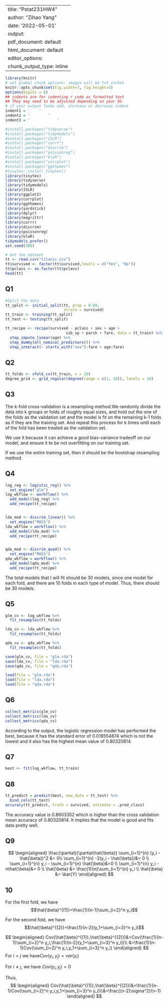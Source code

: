 
---
title: "Pstat231HW4"
author: "Zihao Yang"
date: '2022-05-01'
output:
  pdf_document: default
  html_document: default
editor_options:
  chunk_output_type: inline
---


```r
library(knitr)
# set global chunk options: images will be 7x5 inches
knitr::opts_chunk$set(fig.width=7, fig.height=5)
options(digits = 8)
## indents are for indenting r code as formatted text
## They may need to be adjusted depending on your OS
# if your output looks odd, increase or decrease indent
indent1 = '    '
indent2 = '        '
indent3 = '            '
```

```r
#install.packages("tidyverse")
#install.packages("tidymodels")
#install.packages("ISLR")
#install.packages("corrr")
#install.packages("discrim")
#install.packages("poissonreg")
#install.packages("klaR")
#install.packages("corrplot")
#install.packages("ggthemes")
#tinytex::install_tinytex()
library(tinytex)
library(tidyverse)
library(tidymodels)
library(ISLR)
library(ggplot2)
library(corrplot)
library(ggthemes)
library(yardstick)
library(dplyr)
library(magrittr)
library(corrr)
library(discrim)
library(poissonreg)
library(klaR)
tidymodels_prefer()
set.seed(100)
```
  
```r
# Get the dataset
tt <- read.csv("titanic.csv")
tt$survived <- factor(tt$survived,levels = c("Yes", "No"))
tt$pclass <- as.factor(tt$pclass)
head(tt)
```
  
## Q1
```r
#Split the data
tt_split <- initial_split(tt, prop = 0.80,
                          strata = survived)
tt_train <- training(tt_split)
tt_test <- testing(tt_split)

tt_recipe <- recipe(survived ~ pclass + sex + age +
                           sib_sp + parch + fare, data = tt_train) %>%
  step_impute_linear(age) %>% 
  step_dummy(all_nominal_predictors()) %>% 
  step_interact(~ starts_with("sex"):fare + age:fare)
```
  
## Q2
```r
tt_folds <- vfold_cv(tt_train, v = 10)
degree_grid <- grid_regular(degree(range = c(1, 10)), levels = 10)
```
  
## Q3
The k-fold cross-validation is a resampling method.We randomly divide the data into k groups or folds of roughly equal sizes, and hold out the one of the folds as the validation set and the model is fit on the remaining k-1 folds as if they are the training set. And repeat this process for k times until each of the fold has been treated as the validation set.
  
We use it because it can achieve a good bias-variance tradeoff on our model, and ensure it to be not overfitting on our training set.
  
If we use the entire training set, then it should be the bootstrap resampling method.
  
## Q4
```r
log_reg <- logistic_reg() %>% 
  set_engine("glm")
log_wkflow <- workflow() %>%
  add_model(log_reg) %>%
  add_recipe(tt_recipe)


lda_mod <- discrim_linear() %>% 
  set_engine("MASS")
lda_wkflow = workflow() %>%
  add_model(lda_mod) %>%
  add_recipe(tt_recipe)


qda_mod <- discrim_quad() %>% 
  set_engine("MASS")
qda_wkflow = workflow() %>%
  add_model(qda_mod) %>%
  add_recipe(tt_recipe)
```
The total models that I will fit should be 30 models, since one model for each fold, and there are 10 folds in each type of model. Thus, there should be 30 models.
  
## Q5
```r
glm_cv <- log_wkflow %>% 
  fit_resamples(tt_folds)

lda_cv <- lda_wkflow %>% 
  fit_resamples(tt_folds)

qda_cv <- qda_wkflow %>% 
  fit_resamples(tt_folds)

save(glm_cv, file = "glm.rda")
save(lda_cv, file = "lda.rda")
save(qda_cv, file = "qda.rda")
```
```r
load(file = "glm.rda")
load(file = "lda.rda")
load(file = "qda.rda")
```
  
## Q6
```r
collect_metrics(glm_cv)
collect_metrics(lda_cv)
collect_metrics(qda_cv)
```
According to the output, the logistic regression model has performed the best, because it has the standard error of 0.018554874 which is not the lowest and it also has the highest mean value of 0.80320814.
  
## Q7
```r
best <- fit(log_wkflow, tt_train)
```
  
## Q8
```r
tt_predict = predict(best, new_data = tt_test) %>%
  bind_cols(tt_test)
accuracy(tt_predict, truth = survived, estimate = .pred_class)
```
The accuracy value is 0.8603352 which is higher than the cross validation mean accuracy of 0.80320814. It implies that the model is good and fits data pretty well.
  
## Q9
$$
\begin{aligned}
\frac{\partial}{\partial\hat{\beta}} \sum_{i=1}^{n} (y_i - \hat{\beta})^2 &= 0\\
\sum_{i=1}^{n} -2(y_i - \hat{\beta})&= 0 \\
\sum_{i=1}^{n} y_i - \sum_{i=1}^{n} \hat{\beta}&=0  \\
\sum_{i=1}^{n} y_i - n\hat{\beta}&= 0 \\
\hat{\beta} &= \frac{1}{n}\sum_{i=1}^{n} y_i \\
\hat{\beta} &= \bar{Y}
\end{aligned}
$$
  
## 10
For the first fold, we have
$$\hat{\beta}^{(1)}=\frac{1}{n-1}\sum_{i=2}^n y_i$$

For the second fold, we have
$$\hat{\beta}^{(2)}=\frac{1}{n-2}(y_1+\sum_{i=3}^n y_i)$$

$$
\begin{aligned}
Cov(\hat{\beta}^{(1)},\hat{\beta}^{(2)})&=Cov(\frac{1}{n-1}\sum_{i=2}^n y_i,\frac{1}{n-2}(y_1+\sum_{i=3}^n y_i))\\
&=\frac{1}{n-1}Cov(\sum_{i=2}^n y_i,y_1+\sum_{i=3}^n y_i)
\end{aligned}
$$
For $i=j$ we have$Cov(y_i,y_j)=var(y_i)$
  
For $i\neq j$, we have $Cov(y_i,y_j)=0$
  
Thus,
$$
\begin{aligned}
Cov(\hat{\beta}^{(1)},\hat{\beta}^{(2)})&=\frac{1}{n-1}Cov(\sum_{i=2}^n y_i,y_1+\sum_{i=3}^n y_i)\\&=\frac{(n-2)\sigma^2}{n-1}
\end{aligned}
$$































